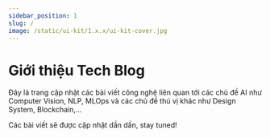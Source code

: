 ---
sidebar_position: 1
slug: /
image: /static/ui-kit/1.x.x/ui-kit-cover.jpg
---

# Giới thiệu Tech Blog

Đây là trang cập nhật các bài viết công nghệ liên quan tới các chủ đề AI như Computer Vision, NLP, MLOps và các chủ đề thú vị khác như Design System, Blockchain,...

Các bài viết sẽ được cập nhật dần dần, stay tuned!
